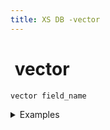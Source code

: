 ```yaml
---
title: XS DB -vector
---
```


# <img src="../assets/docuBadge (11).png" alt="" data-size="line"> vector <a href="#xs-vector" id="xs-vector"></a>

`vector field_name`

<details>

<summary>Examples</summary>

```javascript
vector embedding     // A vector field for ML embeddings
vector coordinates  // A vector field for spatial coordinates
vector features     // A vector field for feature vectors
```

</details>

